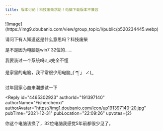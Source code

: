 ```yaml
---
title: 版本讨论｜科技废柴求助！电脑下载版本不兼容
---
```



<Forum groupName="原神" groupUrl="https://www.douban.com/group/genshin/" archivedAt="2025-05-16T16:53:21.763Z">
  <Post
    id="256928978"
    title="版本讨论｜科技废柴求助！电脑下载版本不兼容"
    url="https://www.douban.com/group/topic/256928978/?_spm_id=MTg2MTcyNTUy"
    pubTime="2021-12-31"
    highlightUserId="191397140"
  >
![image](https://img9.doubanio.com/view/group_topic/l/public/p520234445.webp)

请问下有人知道这是什么意思吗？科技废柴

是不是因为电脑是win7 32位的......

我要装过一个系统吗ಠ_ಠ完全不懂

是家里的电脑，我平常很少用电脑\_(´ཀ\`」 ∠)\_

过年回家心血来潮想试一下

<Reply
  id="4465302923"
  authorId="191397140"
  authorName="Fisherchenxi"
  authorAvatar="https://img1.doubanio.com/icon/up191397140-20.jpg"
  pubTime="2021-12-31"
  pubLocation="22:09:26"
  upvotes={2}
>
你这个电脑该换了，32位电脑我感觉5年前都很少见了。
</Reply>
  </Post>
</Forum>
